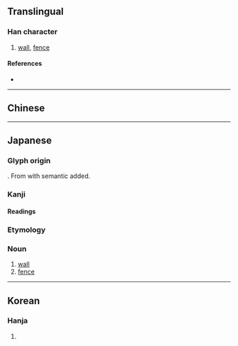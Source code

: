 {{character info}}
==Translingual==

===Han character===
{{Han char|rn=32|rad=土|as=09|sn=12|four=|canj=GSTT|ids=⿰土屏}}

# [[wall]], [[fence]]

====References====
* {{Han ref|kx=0234.271|dkj=05316|dj=0472.230|hdz=10469.011|uh=5840|ud=22592}}

----

==Chinese==
{{zh-see|垣|v}}

----

==Japanese==
===Glyph origin===
{{ja-etym-kokuji}}. From {{l/ja|屏}} with {{l/ja|土}} semantic added.
===Kanji===
{{ja-kanji|grade=c|rs=土09}}

====Readings====
{{ja-readings
|kanyoon=へい
|kun=かき
}}

===Etymology===
{{ja-kanjitab|へい|yomi=kanyoon}}

===Noun===
{{ja-noun|へい}}

# [[wall]]
# [[fence]]

----

==Korean==

===Hanja===
{{ko-hanja|hangeul=병|rv=byeong|mr=pyŏng}}

# {{rfdef|ko|sort=土09}}